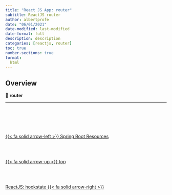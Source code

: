 ```yaml
---
title: "React JS App: router"
subtitle: ReactJS router
author: albertprofe
date: "06/01/2021"
date-modified: last-modified
date-format: full
description: description
categories: [reactjs, router]
toc: true
number-sections: true
format:
  html
---
```


## Overview

::: {.summary}

📘 **router**

:::

---


<!--- navLinks -->
<br><br>
<div class=row>
<br>
<div class='column left previous'>
<br>
[{{< fa solid arrow-left >}} Spring Boot Resources](/springboot/resources.qmd)
<br>
</div>
<br>
<div class='column center'>
<br>
[{{< fa solid arrow-up >}} top](#top)
<br>
</div>
<br>
<div class='column right next'>
<br>
[ReactJS: hookstate  {{< fa solid arrow-right >}}](/reactjs/hookstate.qmd)
<br>
</div>
<br>
</div>
